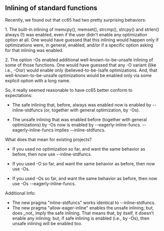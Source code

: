 == Inlining of standard functions ==

Recently, we found out that cc65 had two pretty surprising behaviors:

1. The built-in inlining of memcpy(), memset(), strcmp(), strcpy() and strlen() always (!) was enabled, even if the user didn't enable any optimization option at all. One would have guessed that this inlining would happen only if optimizations were, in general, enabled, and/or if a specific option asking for that inlining was enabled.

2. The option -Os enabled additional well-known-to-be-unsafe inlining of some of those functions. One would have guessed that any -O variant (like i.e., -Oisr) would enable only (believed-to-be-)safe optimizations. And, that well-known-to-be-unsafe optimizations would be enabled only via some explicit option with a long name.

So, it really seemed reasonable to have cc65 better conform to expectations:

* The safe inlining that, before, always was enabled now is enabled by --inline-stdfuncs (or, together with general optimization, by -Os).

* The unsafe inlining that was enabled before (together with general optimizations) by -Os now is enabled by --eagerly-inline-funcs. --eagerly-inline-funcs implies --inline-stdfuncs.

What does that mean for existing projects?

* If you used no optimization so far, and want the same behavior as before, then now use --inline-stdfuncs.

* If you used -O so far, and want the same behavior as before, then now use -Os.

* If you used -Os so far, and want the same behavior as before, then now use -Os --eagerly-inline-funcs.

Additional Info:

* The new pragma "inline-stdfuncs" works identical to --inline-stdfuncs.
* The new pragma "allow-eager-inline" enables the unsafe inlining; but, does _not_ imply the safe inlining. That means that, by itself, it doesn't enable any inlining; but, if safe inlining is enabled (i.e., by -Os), then unsafe inlining will be enabled too.